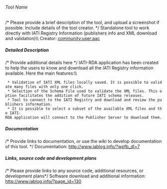 ====== Tool Name ======
/* Please provide a brief description of the tool, and upload a screenshot if possible. Include details of the tool creator. */
Standalone tool to work directly with IATI Registry Information (publishers info and XML download and validation)\\
Creator: [[community:user:aac]]

===== Detailed Description =====
/* Provide additional details here */
IATI-RDA application has been created to help the users to know and download all the IATI Registry information available. Here the main features:\\

  * Validation of IATI XML files locally saved. It is possible to validate many files with only one click.
  * Selection of the Schema File used to validate the XML files. This option facilitates the addition of future IATI schema releases.
  * Tool to connect to the IATI Registry and download and review the publishers information.
  * It is possible to select a subset of the available XML files and the IATI-RDA application will connect to the Publisher Server to download them.



===== Documentation =====
/* Provide links to documentation, or use the wiki to develop documentation of this tool. */
Documentation: [[http://www.iablog.info/?wpfb_dl=7]]

===== Links, source code and development plans =====
/* Please provide links to any source code, additional resources, or development plans*/
Software download and additional information: [[http://www.iablog.info/?page_id=130]]
